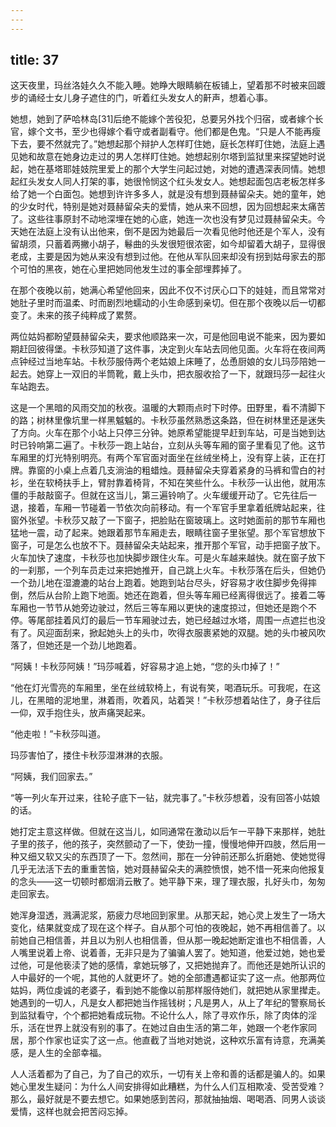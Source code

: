 ```yaml
---
---
---
```

title: 37
---




这天夜里，玛丝洛娃久久不能入睡。她睁大眼睛躺在板铺上，望着那不时被来回踱步的诵经士女儿身子遮住的门，听着红头发女人的鼾声，想着心事。

她想，她到了萨哈林岛[31]后绝不能嫁个苦役犯，总要另外找个归宿，或者嫁个长官，嫁个文书，至少也得嫁个看守或者副看守。他们都是色鬼。“只是人不能再瘦下去，要不然就完了。”她想起那个辩护人怎样盯住她，庭长怎样盯住她，法庭上遇见她和故意在她身边走过的男人怎样盯住她。她想起别尔塔到监狱里来探望她时说起，她在基塔耶娃妓院里爱上的那个大学生问起过她，对她的遭遇深表同情。她想起红头发女人同人打架的事，她很怜悯这个红头发女人。她想起面包店老板怎样多给了她一个白面包。她想到许许多多人，就是没有想到聂赫留朵夫。她的童年，她的少女时代，特别是她对聂赫留朵夫的爱情，她从来不回想，因为回想起来太痛苦了。这些往事原封不动地深埋在她的心底，她连一次也没有梦见过聂赫留朵夫。今天她在法庭上没有认出他来，倒不是因为她最后一次看见他时他还是个军人，没有留胡须，只蓄着两撇小胡子，鬈曲的头发很短很浓密，如今却留着大胡子，显得很老成，主要是因为她从来没有想到过他。在他从军队回来却没有拐到姑母家去的那个可怕的黑夜，她在心里把她同他发生过的事全部埋葬掉了。

在那个夜晚以前，她满心希望他回来，因此不仅不讨厌心口下的娃娃，而且常常对她肚子里时而温柔、时而剧烈地蠕动的小生命感到亲切。但在那个夜晚以后一切都变了。未来的孩子纯粹成了累赘。

两位姑妈都盼望聂赫留朵夫，要求他顺路来一次，可是他回电说不能来，因为要如期赶回彼得堡。卡秋莎知道了这件事，决定到火车站去同他见面。火车将在夜间两点钟经过当地车站。卡秋莎服侍两个老姑娘上床睡了，怂恿厨娘的女儿玛莎陪她一起去。她穿上一双旧的半筒靴，戴上头巾，把衣服收拾了一下，就跟玛莎一起往火车站跑去。

这是一个黑暗的风雨交加的秋夜。温暖的大颗雨点时下时停。田野里，看不清脚下的路；树林里像坑里一样黑魆魆的。卡秋莎虽然熟悉这条路，但在树林里还是迷失了方向。火车在那个小站上只停三分钟。她原希望能提早赶到车站，可是当她到达时已铃响第二遍了。卡秋莎一跑上站台，立刻从头等车厢的窗子里看见了他。这节车厢里的灯光特别明亮。有两个军官面对面坐在丝绒坐椅上，没有穿上装，正在打牌。靠窗的小桌上点着几支淌油的粗蜡烛。聂赫留朵夫穿着紧身的马裤和雪白的衬衫，坐在软椅扶手上，臂肘靠着椅背，不知在笑些什么。卡秋莎一认出他，就用冻僵的手敲敲窗子。但就在这当儿，第三遍铃响了。火车缓缓开动了。它先往后一退，接着，车厢一节碰着一节依次向前移动。有一个军官手里拿着纸牌站起来，往窗外张望。卡秋莎又敲了一下窗子，把脸贴在窗玻璃上。这时她面前的那节车厢也猛地一震，动了起来。她跟着那节车厢走去，眼睛往窗子里张望。那个军官想放下窗子，可是怎么也放不下。聂赫留朵夫站起来，推开那个军官，动手把窗子放下。火车加快了速度，卡秋莎也加快脚步跟住火车。可是火车越来越快。就在窗子放下的一刹那，一个列车员走过来把她推开，自己跳上火车。卡秋莎落在后头，但她仍一个劲儿地在湿漉漉的站台上跑着。她跑到站台尽头，好容易才收住脚步免得摔倒，然后从台阶上跑下地面。她还在跑着，但头等车厢已经离得很远了。接着二等车厢也一节节从她旁边驶过，然后三等车厢以更快的速度掠过，但她还是跑个不停。等尾部挂着风灯的最后一节车厢驶过去，她已经越过水塔，周围一点遮拦也没有了。风迎面刮来，掀起她头上的头巾，吹得衣服裹紧她的双腿。她的头巾被风吹落了，但她还是一个劲儿地跑着。

“阿姨！卡秋莎阿姨！”玛莎喊着，好容易才追上她，“您的头巾掉了！”

“他在灯光雪亮的车厢里，坐在丝绒软椅上，有说有笑，喝酒玩乐。可我呢，在这儿，在黑暗的泥地里，淋着雨，吹着风，站着哭！”卡秋莎想着站住了，身子往后一仰，双手抱住头，放声痛哭起来。

“他走啦！”卡秋莎叫道。

玛莎害怕了，搂住卡秋莎湿淋淋的衣服。

“阿姨，我们回家去。”

“等一列火车开过来，往轮子底下一钻，就完事了。”卡秋莎想着，没有回答小姑娘的话。

她打定主意这样做。但就在这当儿，如同通常在激动以后乍一平静下来那样，她肚子里的孩子，他的孩子，突然颤动了一下，使劲一撞，慢慢地伸开四肢，然后用一种又细又软又尖的东西顶了一下。忽然间，那在一分钟前还那么折磨她、使她觉得几乎无法活下去的重重苦恼，她对聂赫留朵夫的满腔愤恨，她不惜一死来向他报复的念头——这一切顿时都烟消云散了。她平静下来，理了理衣服，扎好头巾，匆匆走回家去。

她浑身湿透，溅满泥浆，筋疲力尽地回到家里。从那天起，她心灵上发生了一场大变化，结果就变成了现在这个样子。自从那个可怕的夜晚起，她不再相信善了。以前她自己相信善，并且以为别人也相信善，但从那一晚起她断定谁也不相信善，人人嘴里说着上帝、说着善，无非只是为了骗骗人罢了。她知道，他爱过她，她也爱过他，可是他亵渎了她的感情，拿她玩够了，又把她抛弃了。而他还是她所认识的人中最好的一个呢，其他的人就更坏了。她的全部遭遇都证实了这一点。他那两位姑妈，两位虔诚的老婆子，看到她不能像以前那样服侍她们，就把她从家里撵走。她遇到的一切人，凡是女人都把她当作摇钱树；凡是男人，从上了年纪的警察局长到监狱看守，个个都把她看成玩物。不论什么人，除了寻欢作乐，除了肉体的淫乐，活在世界上就没有别的事了。在她过自由生活的第二年，她跟一个老作家同居，那个作家也证实了这一点。他直截了当地对她说，这种欢乐富有诗意，充满美感，是人生的全部幸福。

人人活着都为了自己，为了自己的欢乐，一切有关上帝和善的话都是骗人的。如果她心里发生疑问：为什么人间安排得如此糟糕，为什么人们互相欺凌、受苦受难？那么，最好就是不要去想它。如果她感到苦闷，那就抽抽烟、喝喝酒、同男人谈谈爱情，这样也就会把苦闷忘掉。